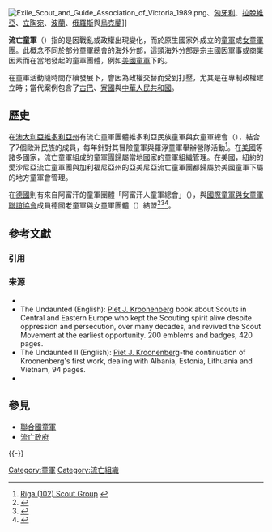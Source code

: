 [[File:Exile_Scout_and_Guide_Association_of_Victoria_1989.png|thumb]]、[[匈牙利|匈牙利]]、[[拉脫維亞|拉脫維亞]]、[[立陶宛|立陶宛]]、[[波蘭|波蘭]]、[[俄羅斯|俄羅斯]]與[[烏克蘭|烏克蘭]]]]

'''流亡童軍'''（{{lang-en|Scouts-in-Exteris, Scouts-in-Exile}}）指的是因戰亂或政權出現變化，而於原生國家外成立的[[童軍|童軍]]或[[女童軍|女童軍]]團。此概念不同於部分童軍總會的海外分部，這類海外分部是宗主國因軍事或商業因素而在當地發起的童軍團體，例如[[美國童軍|美國童軍]]下的{{le|泛大西洋童軍會|Transatlantic Council}}。

在童軍活動隨時間存續發展下，會因為政權交替而受到打壓，尤其是在專制政權建立時；當代案例包含了[[古巴|古巴]]、[[寮國|寮國]]與[[中華人民共和國|中華人民共和國]]。

==歷史==
在[[澳大利亞|澳大利亞]][[維多利亞州|維多利亞州]]有流亡童軍團體維多利亞民族童軍與女童軍總會（{{lang|en|there is the Ethnic Scout and Guide Association of Victoria, ESGAV}}），結合了7個歐洲民族的成員，每年針對其冒險童軍與羅浮童軍舉辦營隊活動<ref name="riga">[http://home.vicnet.net.au/~latvia/skauti.html Riga (102) Scout Group] {{webarchive|url=https://web.archive.org/web/20080830085341/http://home.vicnet.net.au/~latvia/skauti.html |date=2008-08-30 }}</ref>。在[[美國童軍|美國]]等諸多國家，流亡童軍組成的童軍團歸屬當地國家的童軍組織管理。在美國，紐約的愛沙尼亞流亡童軍團與加利福尼亞州的亞美尼亞流亡童軍團都歸屬於美國童軍下屬的地方童軍會管理。

在[[德國|德國]]則有來自阿富汗的童軍團體「阿富汗人童軍總會」（{{lang|de|De Afghanistan Zarandoi Tolana-Afghanische Pfadfinder Organisation}}），與[[國際童軍與女童軍聯誼協會|國際童軍與女童軍聯誼協會]]成員德國老童軍與女童軍團體（{{lang|de|Verband Deutscher Altpfadfindergilden e.V.}}）結盟<ref>{{cite web
  | title = De Afghanistan Zarandoi Tolana- Afghanische Pfadfinder Organisation
  | url = http://www.afghan-aid.de/Zarandoi.htm
  | language = de
  | accessdate = 2007-12-15
  | archive-date = 2020-06-05
  | archive-url = https://web.archive.org/web/20200605052509/http://www.afghan-aid.de/Zarandoi.htm
  | dead-url = no
  }}</ref><ref>{{cite web
  | title = Afghanische Altpfadfindergilde
  | url = http://www.afghan-aid.de/Zarandoi/Altpfadfindergilde.htm
  | language = de
  | accessdate = 2007-12-15
  | archive-date = 2020-06-05
  | archive-url = https://web.archive.org/web/20200605052510/http://www.afghan-aid.de/Zarandoi/Altpfadfindergilde.htm
  | dead-url = no
  }}</ref><ref>{{cite web |title = Afghanischer Pfadfinderverein |url = http://www.aufdempfaddeslebens.de/0332929a8f00e3d06/0332929a8f1211b05/0332929a8f122d315.html |language = de |publisher = Verband Deutscher Altpfadfindergilden e.V |accessdate = 2010-03-10 |deadurl = yes |archiveurl = https://web.archive.org/web/20101230012057/http://www.aufdempfaddeslebens.de/0332929a8f00e3d06/0332929a8f1211b05/0332929a8f122d315.html |archivedate = 2010-12-30 }}</ref>。

== 參考文獻 ==
=== 引用 ===
{{Reflist}}

=== 来源 ===
{{refbegin}}
* {{cite journal |title = The Other Ones - Scouts in Exile |author = Victor M. Alexieff |url = http://www.sossi.org/exile/scouts.htm |journal = SOSSI Journal |volume = XXXVII |issue = 9 |date = September 1982 |access-date = 2017-02-14 |archive-date = 2021-04-14 |archive-url = https://web.archive.org/web/20210414214158/https://www.sossi.org/exile/scouts.htm |dead-url = no }}
* The Undaunted (English): [[Piet_J._Kroonenberg|Piet J. Kroonenberg]] book about Scouts in Central and Eastern Europe who kept the Scouting spirit alive despite oppression and persecution, over many decades, and revived the Scout Movement at the earliest opportunity. 200 emblems and badges, 420 pages.
* The Undaunted II (English): [[Piet_J._Kroonenberg|Piet J. Kroonenberg]]-the continuation of Kroonenberg's first work, dealing with Albania, Estonia, Lithuania and Vietnam, 94 pages.
* {{cite book | last=Kroonenberg | first=Piet J. | authorlink=Piet J. Kroonenberg | title=The Undaunted - The Survival and Revival of Scouting in Central and Eastern Europe | publisher=Oriole International Publications | location=Geneva | year = 1998 |pages=29–30, 41–48 |ISBN = 2-88052-003-7 }}
{{refend}}

== 參見 ==
{{Portal|童軍|第二次世界大战|国际关系}}
* [[聯合國童軍|聯合國童軍]]
* [[流亡政府|流亡政府]]

{{-}}
{{Scouting}}

[[Category:童軍|Category:童軍]]
[[Category:流亡組織|Category:流亡組織]]